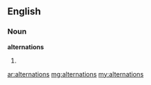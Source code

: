 ==English==

===Noun===
'''alternations'''

# {{plural of|[[alternation]]}}

[[ar:alternations]]
[[mg:alternations]]
[[my:alternations]]